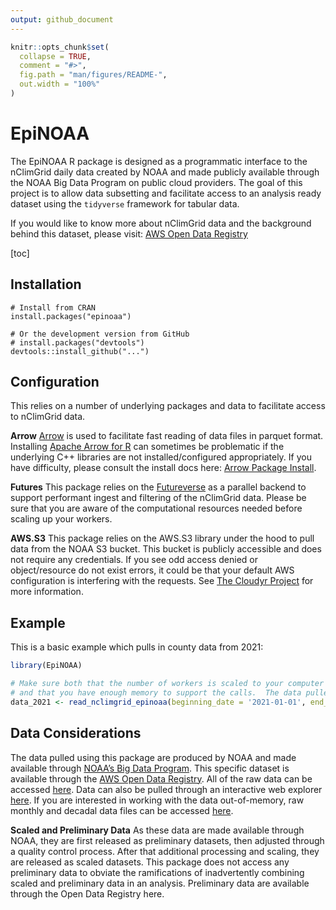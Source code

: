 ```yaml
---
output: github_document
---
```


<!-- README.md is generated from README.Rmd. Please edit that file -->

```r
knitr::opts_chunk$set(
  collapse = TRUE,
  comment = "#>",
  fig.path = "man/figures/README-",
  out.width = "100%"
)
```

# EpiNOAA

<!-- badges: start -->
<!-- badges: end -->

The EpiNOAA R package is designed as a programmatic interface to the nClimGrid daily data created by NOAA and made publicly available through the NOAA Big Data Program on public cloud providers.  The goal of this project is to allow data subsetting and facilitate access to an analysis ready dataset using the `tidyverse` framework for tabular data.  

If you would like to know more about nClimGrid data and the background behind this dataset, please visit: [AWS Open Data Registry](https://registry.opendata.aws/noaa-nclimgrid/)

[toc]

## Installation

```
# Install from CRAN
install.packages("epinoaa")

# Or the development version from GitHub
# install.packages("devtools")
devtools::install_github("...")

```

## Configuration

This relies on a number of underlying packages and data to facilitate access to nClimGrid data.  

__Arrow__  [Arrow](https://arrow.apache.org/) is used to facilitate fast reading of data files in parquet format.  Installing [Apache Arrow for R](https://arrow.apache.org/docs/r/) can sometimes be problematic if the underlying C++ libraries are not installed/configured appropriately.  If you have difficulty, please consult the install docs here: [Arrow Package Install](https://arrow.apache.org/docs/r/articles/install.html).

__Futures__ This package relies on the [Futureverse](https://www.futureverse.org/) as a parallel backend to support performant ingest and filtering of the nClimGrid data.  Please be sure that you are aware of the computational resources needed before scaling up your workers.  

__AWS.S3__ This package relies on the AWS.S3 library under the hood to pull data from the NOAA S3 bucket.  This bucket is publicly accessible and does not require any credentials.  If you see odd access denied or object/resource do not exist errors, it could be that your default AWS configuration is interfering with the requests.  See [The Cloudyr Project](https://cloudyr.github.io/) for more information.


## Example

This is a basic example which pulls in county data from 2021:

```r
library(EpiNOAA)

# Make sure both that the number of workers is scaled to your computer
# and that you have enough memory to support the calls.  The data pulled below are ~100mb
data_2021 <- read_nclimgrid_epinoaa(beginning_date = '2021-01-01', end_date = '2021-12-31', workers = 10)

```

## Data Considerations

The data pulled using this package are produced by NOAA and made available through [NOAA's Big Data Program](https://www.noaa.gov/information-technology/big-data).  This specific dataset is available through the [AWS Open Data Registry](https://registry.opendata.aws/noaa-nclimgrid/).  All of the raw data can be accessed [here](https://noaa-nclimgrid-daily-pds.s3.amazonaws.com/index.html).  Data can also be pulled through an interactive web explorer [here](http://shiny-app-lb-db29d17-1318539185.us-east-1.elb.amazonaws.com/arc-nclimgrid-downloader/).  If you are interested in working with the data out-of-memory, raw monthly and decadal data files can be accessed [here](https://noaa-nclimgrid-daily-pds.s3.amazonaws.com/index.html#EpiNOAA/).  

__Scaled and Preliminary Data__ As these data are made available through NOAA, they are first released as preliminary datasets, then adjusted through a quality control process.  After that additional processing and scaling, they are released as scaled datasets. This package does not access any preliminary data to obviate the ramifications of inadvertently combining scaled and preliminary data in an analysis.  Preliminary data are available through the Open Data Registry here. 



